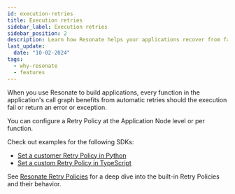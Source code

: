 ```yaml
---
id: execution-retries
title: Execution retries
sidebar_label: Execution retries
sidebar_position: 2
description: Learn how Resonate helps your applications recover from failure.
last_update:
  date: "10-02-2024"
tags:
  - why-resonate
  - features
---
```


When you use Resonate to build applications, every function in the application's call graph benefits from automatic retries should the execution fail or return an error or exception.

You can configure a Retry Policy at the Application Node level or per function.

Check out examples for the following SDKs:

- [Set a customer Retry Policy in Python](/develop/python#set-a-retry-policy)
- [Set a custom Retry Policy in TypeScript](/develop/typescript#set-a-retry-policy)

See [Resonate Retry Policies](/concepts/failure-detection-and-recovery#retry-policies) for a deep dive into the built-in Retry Policies and their behavior.
